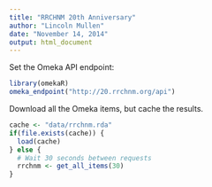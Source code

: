 ```yaml
---
title: "RRCHNM 20th Anniversary"
author: "Lincoln Mullen"
date: "November 14, 2014"
output: html_document
---
```


Set the Omeka API endpoint:

```r
library(omekaR)
omeka_endpoint("http://20.rrchnm.org/api")
```

Download all the Omeka items, but cache the results.

```r
cache <- "data/rrchnm.rda"
if(file.exists(cache)) {
  load(cache) 
} else {
  # Wait 30 seconds between requests
  rrchnm <- get_all_items(30)
}
```


